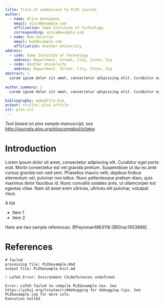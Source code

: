 ```yaml
---
title: Title of submission to PLOS journal
author:
  - name: Alice Anonymous
    email: alice@example.com
    affiliation: Some Institute of Technology
    corresponding: alice@example.com
  - name: Bob Security
    email: bob@example.com
    affiliation: Another University
address:
  - code: Some Institute of Technology
    address: Department, Street, City, State, Zip
  - code: Another University
    address: Department, Street, City, State, Zip
abstract: |
  Lorem ipsum dolor sit amet, consectetur adipiscing elit. Curabitur eget porta erat. Morbi consectetur est vel gravida pretium. Suspendisse ut dui eu ante cursus gravida non sed sem. Nullam sapien tellus, commodo id velit id, eleifend volutpat quam. Phasellus mauris velit, dapibus finibus elementum vel, pulvinar non tellus. Nunc pellentesque pretium diam, quis maximus dolor faucibus id. Nunc convallis sodales ante, ut ullamcorper est egestas vitae. Nam sit amet enim ultrices, ultrices elit pulvinar, volutpat risus.
  
author_summary: |
  Lorem ipsum dolor sit amet, consectetur adipiscing elit. Curabitur eget porta erat. Morbi consectetur est vel gravida pretium. Suspendisse ut dui eu ante cursus gravida non sed sem. Nullam sapien tellus, commodo id velit id, eleifend volutpat quam. Phasellus mauris velit, dapibus finibus elementum vel, pulvinar non tellus. Nunc pellentesque pretium diam, quis maximus dolor faucibus id. Nunc convallis sodales ante, ut ullamcorper est egestas vitae. Nam sit amet enim ultrices, ultrices elit pulvinar, volutpat risus.

bibliography: mybibfile.bib
output: rticles::plos_article
csl: plos.csl
---
```


_Text based on plos sample manuscript, see [http://journals.plos.org/ploscompbiol/s/latex](http://journals.plos.org/ploscompbiol/s/latex)_

# Introduction

Lorem ipsum dolor sit amet, consectetur adipiscing elit. Curabitur eget porta erat. Morbi consectetur est vel gravida pretium. Suspendisse ut dui eu ante cursus gravida non sed sem. Phasellus mauris velit, dapibus finibus elementum vel, pulvinar non tellus. Nunc pellentesque pretium diam, quis maximus dolor faucibus id. Nunc convallis sodales ante, ut ullamcorper est egestas vitae. Nam sit amet enim ultrices, ultrices elit pulvinar, volutpat risus.

A list

- Item 1
- Item 2

Here are two sample references: @Feynman1963118 [@Dirac1953888].

# References {#references .unnumbered}

```
# failed
processing file: PLOSexample.Rmd
output file: PLOSexample.knit.md

! LaTeX Error: Environment CSLReferences undefined.

Error: LaTeX failed to compile PLOSexample.tex. See https://yihui.org/tinytex/r/#debugging for debugging tips. See PLOSexample.log for more info.
Execution halted
```
